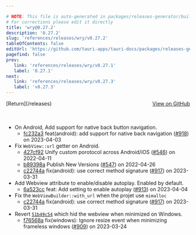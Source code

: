 ```yaml
---

# NOTE: This file is auto-generated in packages/releases-generator/build.ts
# For corrections please edit it directly
title: 'wry@0.27.2'
description: '0.27.2'
slug: 'references/releases/wry/v0.27.2'
tableOfContents: false
editUrl: 'https://github.com/tauri-apps/tauri-docs/packages/releases-generator/build.ts'
pagefind: false
prev:
   link: 'references/releases/wry/v0.27.1'
   label: '0.27.1'
next:
   link: 'references/releases/wry/v0.27.3'
   label: 'v0.27.3'
---
```


			

<ReleaseSidebar slug="references/releases/wry"  packageName="wry" />

<div style="margin-bottom:3rem; display: flex; justify-content: space-between; align-items: center"><span>[Return](/releases)</span><span><a href="https://github.com/tauri-apps/wry/releases/tag/wry-v0.27.2">View on GitHub</a></span></div>

- On Android, Add support for native back button navigation.
  - [fc232a3](https://github.com/tauri-apps/wry/commit/fc232a32268a13ec89965450dd6cf0abca064b24) feat(android): add support for native back navigation ([#918](https://github.com/tauri-apps/wry/pull/918)) on 2023-04-03
- Fix `WebView::url` getter on Android.
  - [427cf92](https://github.com/tauri-apps/wry/commit/427cf9222d7152f911aa70eb778eb7aa90c83fac) Unify custom porotocol across Android/iOS ([#546](https://github.com/tauri-apps/wry/pull/546)) on 2022-04-11
  - [b89398a](https://github.com/tauri-apps/wry/commit/b89398a9bb17303544a1f04303783f311c6dc77f) Publish New Versions ([#547](https://github.com/tauri-apps/wry/pull/547)) on 2022-04-26
  - [c22744a](https://github.com/tauri-apps/wry/commit/c22744a0c11e9c78f548dc3786e6be30c1d6f46f) fix(android): use correct method signature ([#917](https://github.com/tauri-apps/wry/pull/917)) on 2023-03-31
- Add Webview attribute to enable/disable autoplay. Enabled by default.
  - [6a523cc](https://github.com/tauri-apps/wry/commit/6a523cc7a633236e1fb562e0626e0aedc67ec2fc) feat: Add setting to enable autoplay ([#913](https://github.com/tauri-apps/wry/pull/913)) on 2023-04-04
- Fix the `WebViewBuilder::with_url` when the projet use `mimalloc`
  - [c22744a](https://github.com/tauri-apps/wry/commit/c22744a0c11e9c78f548dc3786e6be30c1d6f46f) fix(android): use correct method signature ([#917](https://github.com/tauri-apps/wry/pull/917)) on 2023-03-31
- Revert [`51b49c54`](https://github.com/tauri-apps/wry/commit/51b49c54e41c71d1c5f03b568094d43fb9dc32ac) which hid the webview when minimized on Windows.
  - [f76568a](https://github.com/tauri-apps/wry/commit/f76568a1cc8f7e56f36633d2f6e700af684bb213) fix(windows): Ignore resize event when minimizing frameless windows ([#909](https://github.com/tauri-apps/wry/pull/909)) on 2023-03-24

